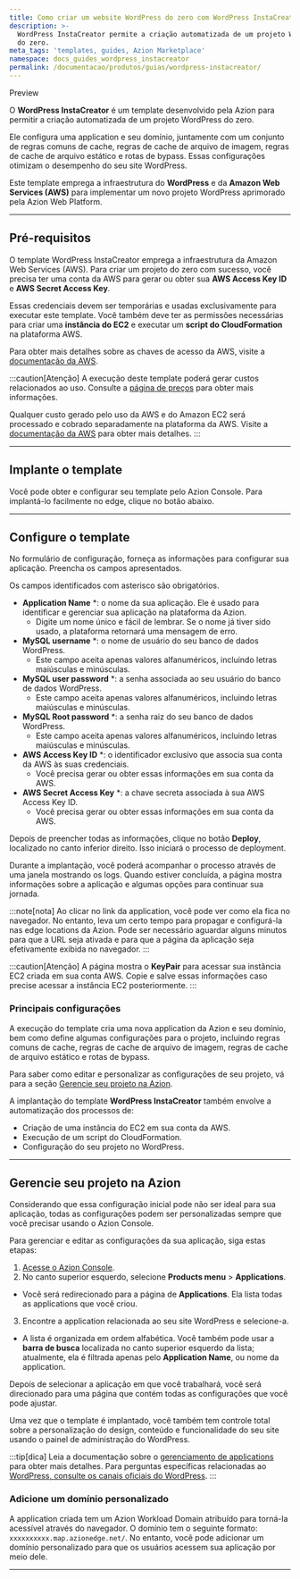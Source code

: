 ```yaml
---
title: Como criar um website WordPress do zero com WordPress InstaCreator
description: >-
  WordPress InstaCreator permite a criação automatizada de um projeto WordPress
  do zero.
meta_tags: 'templates, guides, Azion Marketplace'
namespace: docs_guides_wordpress_instacreator
permalink: /documentacao/produtos/guias/wordpress-instacreator/
---
```



<Tag severity="info" client:only="vue">
Preview
</Tag>

O **WordPress InstaCreator** é um template desenvolvido pela Azion para permitir a criação automatizada de um projeto WordPress do zero.

Ele configura uma application e seu domínio, juntamente com um conjunto de regras comuns de cache, regras de cache de arquivo de imagem, regras de cache de arquivo estático e rotas de bypass. Essas configurações otimizam o desempenho do seu site WordPress.

Este template emprega a infraestrutura do **WordPress** e da **Amazon Web Services (AWS)** para implementar um novo projeto WordPress aprimorado pela Azion Web Platform.

---

## Pré-requisitos

O template WordPress InstaCreator emprega a infraestrutura da Amazon Web Services (AWS). Para criar um projeto do zero com sucesso, você precisa ter uma conta da AWS para gerar ou obter sua **AWS Access Key ID** e **AWS Secret Access Key**.

Essas credenciais devem ser temporárias e usadas exclusivamente para executar este template. Você também deve ter as permissões necessárias para criar uma **instância do EC2** e executar um **script do CloudFormation** na plataforma AWS.

Para obter mais detalhes sobre as chaves de acesso da AWS, visite a [documentação da AWS](https://docs.aws.amazon.com/powershell/latest/userguide/pstools-appendix-sign-up.html).


:::caution[Atenção]
A execução deste template poderá gerar custos relacionados ao uso. Consulte a [página de preços](/pt-br/documentacao/produtos/precos/) para obter mais informações.

Qualquer custo gerado pelo uso da AWS e do Amazon EC2 será processado e cobrado separadamente na plataforma da AWS. Visite a [documentação da AWS](https://aws.amazon.com/ec2/pricing/) para obter mais detalhes.
:::

---

## Implante o template

Você pode obter e configurar seu template pelo Azion Console. Para implantá-lo facilmente no edge, clique no botão abaixo.

  <LinkButton
    label="Implantar"
    link="https://console.azion.com/create/wordpress/wordpress-instacreator"
    icon="ai ai-azion"
    icon-pos="left"
  />

---

## Configure o template

No formulário de configuração, forneça as informações para configurar sua aplicação. Preencha os campos apresentados.

Os campos identificados com asterisco são obrigatórios.

- **Application Name** *: o nome da sua aplicação. Ele é usado para identificar e gerenciar sua aplicação na plataforma da Azion.
   - Digite um nome único e fácil de lembrar. Se o nome já tiver sido usado, a plataforma retornará uma mensagem de erro.
- **MySQL username** *: o nome de usuário do seu banco de dados WordPress.
  - Este campo aceita apenas valores alfanuméricos, incluindo letras maiúsculas e minúsculas.
- **MySQL user password** *: a senha associada ao seu usuário do banco de dados WordPress.
  - Este campo aceita apenas valores alfanuméricos, incluindo letras maiúsculas e minúsculas.
- **MySQL Root password** *: a senha raiz do seu banco de dados WordPress.
  - Este campo aceita apenas valores alfanuméricos, incluindo letras maiúsculas e minúsculas.
- **AWS Access Key ID** *: o identificador exclusivo que associa sua conta da AWS às suas credenciais.
   - Você precisa gerar ou obter essas informações em sua conta da AWS.
- **AWS Secret Access Key** *: a chave secreta associada à sua AWS Access Key ID.
   - Você precisa gerar ou obter essas informações em sua conta da AWS.

Depois de preencher todas as informações, clique no botão **Deploy**, localizado no canto inferior direito. Isso iniciará o processo de deployment.

Durante a implantação, você poderá acompanhar o processo através de uma janela mostrando os logs. Quando estiver concluída, a página mostra informações sobre a aplicação e algumas opções para continuar sua jornada.

:::note[nota]
Ao clicar no link da application, você pode ver como ela fica no navegador. No entanto, leva um certo tempo para propagar e configurá-la nas edge locations da Azion. Pode ser necessário aguardar alguns minutos para que a URL seja ativada e para que a página da aplicação seja efetivamente exibida no navegador.
:::

:::caution[Atenção]
A página mostra o **KeyPair** para acessar sua instância EC2 criada em sua conta AWS. Copie e salve essas informações caso precise acessar a instância EC2 posteriormente.
:::

### Principais configurações

A execução do template cria uma nova application da Azion e seu domínio, bem como define algumas configurações para o projeto, incluindo regras comuns de cache, regras de cache de arquivo de imagem, regras de cache de arquivo estático e rotas de bypass.

Para saber como editar e personalizar as configurações de seu projeto, vá para a seção [Gerencie seu projeto na Azion](#gerencie-seu-projeto-na-azion).

A implantação do template **WordPress InstaCreator** também envolve a automatização dos processos de:

- Criação de uma instância do EC2 em sua conta da AWS.
- Execução de um script do CloudFormation.
- Configuração do seu projeto no WordPress.

---

## Gerencie seu projeto na Azion

Considerando que essa configuração inicial pode não ser ideal para sua aplicação, todas as configurações podem ser personalizadas sempre que você precisar usando o Azion Console.

Para gerenciar e editar as configurações da sua aplicação, siga estas etapas:

1. [Acesse o Azion Console](https://console.azion.com).
2. No canto superior esquerdo, selecione **Products menu** > **Applications**.
- Você será redirecionado para a página de **Applications**. Ela lista todas as applications que você criou.
3. Encontre a application relacionada ao seu site WordPress e selecione-a.
- A lista é organizada em ordem alfabética. Você também pode usar a **barra de busca** localizada no canto superior esquerdo da lista; atualmente, ela é filtrada apenas pelo **Application Name**, ou nome da application.

Depois de selecionar a aplicação em que você trabalhará, você será direcionado para uma página que contém todas as configurações que você pode ajustar.

Uma vez que o template é implantado, você também tem controle total sobre a personalização do design, conteúdo e funcionalidade do seu site usando o painel de administração do WordPress.

:::tip[dica]
Leia a documentação sobre o [gerenciamento de applications](/pt-br/documentacao/produtos/build/edge-application/primeiros-passos/) para obter mais detalhes. Para perguntas específicas relacionadas ao [WordPress, consulte os canais oficiais do WordPress](https://wordpress.com/).
:::

### Adicione um domínio personalizado

A application criada tem um Azion Workload Domain atribuído para torná-la acessível através do navegador. O domínio tem o seguinte formato: `xxxxxxxxxx.map.azionedge.net/`. No entanto, você pode adicionar um domínio personalizado para que os usuários acessem sua aplicação por meio dele.


<LinkButton link="/pt-br/documentacao/produtos/guias/configurar-dominio/" label="consulte o guia para configurar domínios" severity="secondary" /> 

---

